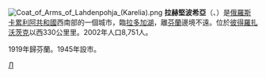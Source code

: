 {{unreferenced|time=2008-12-26}}

{{coord|61|31|N|30|11|E|display=title}}
[[File:Coat_of_Arms_of_Lahdenpohja_(Karelia).png|right]]
'''拉赫堅波希亞'''（{{lang-ru|Лахденпо́хья}}、{{lang-fi|Lahdenpohja}}）是[[俄羅斯|俄羅斯]][[卡累利阿共和國|卡累利阿共和國]]西南部的一個城市，臨[[拉多加湖|拉多加湖]]，離[[芬蘭|芬蘭]]邊境不遠。位於[[彼得羅扎沃茨克|彼得羅扎沃茨克]]以西330公里里。2002年人口8,751人。

1919年歸芬蘭。1945年設市。

{{卡累利阿共和國行政區劃}}

[[Category:卡累利阿共和國城市|Л]]